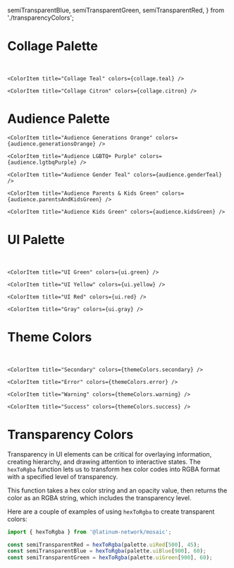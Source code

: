 
  semiTransparentBlue,
  semiTransparentGreen,
  semiTransparentRed,
} from './transparencyColors';

<Meta title="Colors" />

# Collage Palette

<br />

<ColorPalette>
    <ColorItem title="Collage Raspberry" colors={collage.raspberry} />

    <ColorItem title="Collage Teal" colors={collage.teal} />

    <ColorItem title="Collage Citron" colors={collage.citron} />

</ColorPalette>

# Audience Palette

<ColorPalette>
    <ColorItem title="Audience Multicultural Yellow" colors={audience.multiculturalYellow} />

    <ColorItem title="Audience Generations Orange" colors={audience.generationsOrange} />

    <ColorItem title="Audience LGBTQ+ Purple" colors={audience.lgtbqPurple} />

    <ColorItem title="Audience Gender Teal" colors={audience.genderTeal} />

    <ColorItem title="Audience Parents & Kids Green" colors={audience.parentsAndKidsGreen} />

    <ColorItem title="Audience Kids Green" colors={audience.kidsGreen} />

</ColorPalette>

# UI Palette

<br />

<ColorPalette>
    <ColorItem title="UI Blue" colors={ui.blue} />

    <ColorItem title="UI Green" colors={ui.green} />

    <ColorItem title="UI Yellow" colors={ui.yellow} />

    <ColorItem title="UI Red" colors={ui.red} />

    <ColorItem title="Gray" colors={ui.gray} />

  <ColorItem title="Cool Gray" colors={ui.coolGray} />
</ColorPalette>

# Theme Colors

<br />

<ColorPalette>
    <ColorItem title="Primary" colors={themeColors.primary} />

    <ColorItem title="Secondary" colors={themeColors.secondary} />

    <ColorItem title="Error" colors={themeColors.error} />

    <ColorItem title="Warning" colors={themeColors.warning} />

    <ColorItem title="Success" colors={themeColors.success} />

  <ColorItem title="Text" colors={themeColors.text} />
</ColorPalette>

# Transparency Colors

Transparency in UI elements can be critical for overlaying information, creating hierarchy, and drawing attention to interactive states. The `hexToRgba` function lets us to transform hex color codes into RGBA format with a specified level of transparency.

This function takes a hex color string and an opacity value, then returns the color as an RGBA string, which includes the transparency level.

Here are a couple of examples of using `hexToRgba` to create transparent colors:

```jsx
import { hexToRgba } from '@latinum-network/mosaic';

const semiTransparentRed = hexToRgba(palette.uiRed[500], 45);
const semiTransparentBlue = hexToRgba(palette.uiBlue[900], 60);
const semiTransparentGreen = hexToRgba(palette.uiGreen[900], 60);
```

<ColorPalette>
  <ColorItem title="Semi-Transparent Red" subtitle="45% Opacity" colors={[semiTransparentRed]} />

<ColorItem
  title="Semi-Transparent Blue"
  subtitle="60% Opacity"
  colors={[semiTransparentBlue]}
/>

  <ColorItem title="Semi-Transparent Green" subtitle="60% Opacity" colors={[semiTransparentGreen]} />
</ColorPalette>
